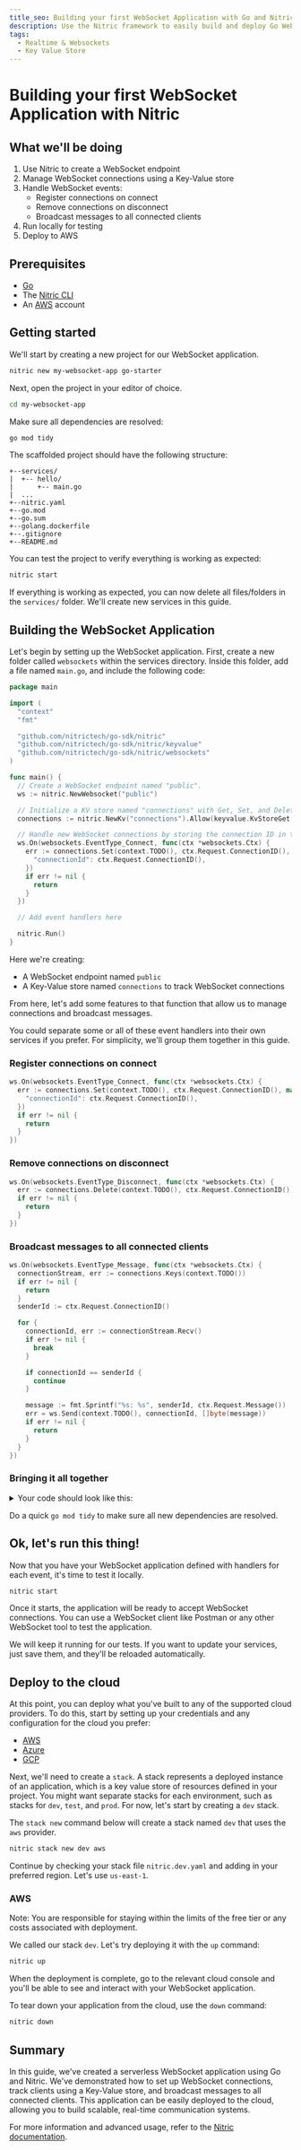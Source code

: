 ```yaml
---
title_seo: Building your first WebSocket Application with Go and Nitric
description: Use the Nitric framework to easily build and deploy Go WebSocket applications for AWS, Azure or Google Cloud.
tags:
  - Realtime & Websockets
  - Key Value Store
---
```


# Building your first WebSocket Application with Nitric

## What we'll be doing

1. Use Nitric to create a WebSocket endpoint
2. Manage WebSocket connections using a Key-Value store
3. Handle WebSocket events:
   - Register connections on connect
   - Remove connections on disconnect
   - Broadcast messages to all connected clients
4. Run locally for testing
5. Deploy to AWS

## Prerequisites

- [Go](https://go.dev/dl/)
- The [Nitric CLI](https://nitric.io/docs/installation)
- An [AWS](https://aws.amazon.com) account

## Getting started

We'll start by creating a new project for our WebSocket application.

```bash
nitric new my-websocket-app go-starter
```

Next, open the project in your editor of choice.

```bash
cd my-websocket-app
```

Make sure all dependencies are resolved:

```bash
go mod tidy
```

The scaffolded project should have the following structure:

```text
+--services/
|  +-- hello/
|      +-- main.go
|  ...
+--nitric.yaml
+--go.mod
+--go.sum
+--golang.dockerfile
+--.gitignore
+--README.md
```

You can test the project to verify everything is working as expected:

```bash
nitric start
```

If everything is working as expected, you can now delete all files/folders in the `services/` folder. We'll create new services in this guide.

## Building the WebSocket Application

Let's begin by setting up the WebSocket application. First, create a new folder called `websockets` within the services directory. Inside this folder, add a file named `main.go`, and include the following code:

```go
package main

import (
  "context"
  "fmt"

  "github.com/nitrictech/go-sdk/nitric"
  "github.com/nitrictech/go-sdk/nitric/keyvalue"
  "github.com/nitrictech/go-sdk/nitric/websockets"
)

func main() {
  // Create a WebSocket endpoint named "public".
  ws := nitric.NewWebsocket("public")

  // Initialize a KV store named "connections" with Get, Set, and Delete permissions.
  connections := nitric.NewKv("connections").Allow(keyvalue.KvStoreGet, keyvalue.KvStoreSet, keyvalue.KvStoreDelete)

  // Handle new WebSocket connections by storing the connection ID in the KV store.
  ws.On(websockets.EventType_Connect, func(ctx *websockets.Ctx) {
    err := connections.Set(context.TODO(), ctx.Request.ConnectionID(), map[string]interface{}{
      "connectionId": ctx.Request.ConnectionID(),
    })
    if err != nil {
      return
    }
  })

  // Add event handlers here

  nitric.Run()
}
```

Here we're creating:

- A WebSocket endpoint named `public`
- A Key-Value store named `connections` to track WebSocket connections

From here, let's add some features to that function that allow us to manage connections and broadcast messages.

<Note>
  You could separate some or all of these event handlers into their own services
  if you prefer. For simplicity, we'll group them together in this guide.
</Note>

### Register connections on connect

```go
ws.On(websockets.EventType_Connect, func(ctx *websockets.Ctx) {
  err := connections.Set(context.TODO(), ctx.Request.ConnectionID(), map[string]interface{}{
    "connectionId": ctx.Request.ConnectionID(),
  })
  if err != nil {
    return
  }
})
```

### Remove connections on disconnect

```go
ws.On(websockets.EventType_Disconnect, func(ctx *websockets.Ctx) {
  err := connections.Delete(context.TODO(), ctx.Request.ConnectionID())
  if err != nil {
    return
  }
})
```

### Broadcast messages to all connected clients

```go
ws.On(websockets.EventType_Message, func(ctx *websockets.Ctx) {
  connectionStream, err := connections.Keys(context.TODO())
  if err != nil {
    return
  }
  senderId := ctx.Request.ConnectionID()

  for {
    connectionId, err := connectionStream.Recv()
    if err != nil {
      break
    }

    if connectionId == senderId {
      continue
    }

    message := fmt.Sprintf("%s: %s", senderId, ctx.Request.Message())
    err = ws.Send(context.TODO(), connectionId, []byte(message))
    if err != nil {
      return
    }
  }
})
```

### Bringing it all together

<details>
<summary>Your code should look like this:</summary>

```go
package main

import (
  "context"
  "fmt"

  "github.com/nitrictech/go-sdk/nitric"
  "github.com/nitrictech/go-sdk/nitric/keyvalue"
  "github.com/nitrictech/go-sdk/nitric/websockets"
)

func main() {
  // Create a WebSocket endpoint named "public".
  ws := nitric.NewWebsocket("public")

  // Initialize a KV store named "connections" with Get, Set, and Delete permissions.
  connections := nitric.NewKv("connections").Allow(keyvalue.KvStoreGet, keyvalue.KvStoreSet, keyvalue.KvStoreDelete)

  // Handle new WebSocket connections by storing the connection ID in the KV store.
  ws.On(websockets.EventType_Connect, func(ctx *websockets.Ctx) {
    err := connections.Set(context.TODO(), ctx.Request.ConnectionID(), map[string]interface{}{
      "connectionId": ctx.Request.ConnectionID(),
    })
    if err != nil {
      return
    }
  })

  ws.On(websockets.EventType_Connect, func(ctx *websockets.Ctx) {
    err := connections.Set(context.TODO(), ctx.Request.ConnectionID(), map[string]interface{}{
      "connectionId": ctx.Request.ConnectionID(),
    })
    if err != nil {
      return
    }
  })

  ws.On(websockets.EventType_Disconnect, func(ctx *websockets.Ctx) {
    err := connections.Delete(context.TODO(), ctx.Request.ConnectionID())
    if err != nil {
      return
    }
  })

  ws.On(websockets.EventType_Message, func(ctx *websockets.Ctx) {
    connectionStream, err := connections.Keys(context.TODO())
    if err != nil {
      return
    }

    senderId := ctx.Request.ConnectionID()

    for {
      connectionId, err := connectionStream.Recv()
      if err != nil {
        break
      }

      if connectionId == senderId {
        continue
      }

      message := fmt.Sprintf("%s: %s", senderId, ctx.Request.Message())
      err = ws.Send(context.TODO(), connectionId, []byte(message))
      if err != nil {
        return
      }
    }
  })

  nitric.Run()
}
```

</details>

Do a quick `go mod tidy` to make sure all new dependencies are resolved.

## Ok, let's run this thing!

Now that you have your WebSocket application defined with handlers for each event, it's time to test it locally.

```bash
nitric start
```

Once it starts, the application will be ready to accept WebSocket connections. You can use a WebSocket client like Postman or any other WebSocket tool to test the application.

We will keep it running for our tests. If you want to update your services, just save them, and they'll be reloaded automatically.

## Deploy to the cloud

At this point, you can deploy what you've built to any of the supported cloud providers. To do this, start by setting up your credentials and any configuration for the cloud you prefer:

- [AWS](/reference/providers/aws)
- [Azure](/reference/providers/azure)
- [GCP](/reference/providers/gcp)

Next, we'll need to create a `stack`. A stack represents a deployed instance of an application, which is a key value store of resources defined in your project. You might want separate stacks for each environment, such as stacks for `dev`, `test`, and `prod`. For now, let's start by creating a `dev` stack.

The `stack new` command below will create a stack named `dev` that uses the `aws` provider.

```bash
nitric stack new dev aws
```

Continue by checking your stack file `nitric.dev.yaml` and adding in your preferred region. Let's use `us-east-1`.

### AWS

Note: You are responsible for staying within the limits of the free tier or any costs associated with deployment.

We called our stack `dev`. Let's try deploying it with the `up` command:

```bash
nitric up
```

When the deployment is complete, go to the relevant cloud console and you'll be able to see and interact with your WebSocket application.

To tear down your application from the cloud, use the `down` command:

```bash
nitric down
```

## Summary

In this guide, we've created a serverless WebSocket application using Go and Nitric. We've demonstrated how to set up WebSocket connections, track clients using a Key-Value store, and broadcast messages to all connected clients. This application can be easily deployed to the cloud, allowing you to build scalable, real-time communication systems.

For more information and advanced usage, refer to the [Nitric documentation](https://nitric.io/docs).
